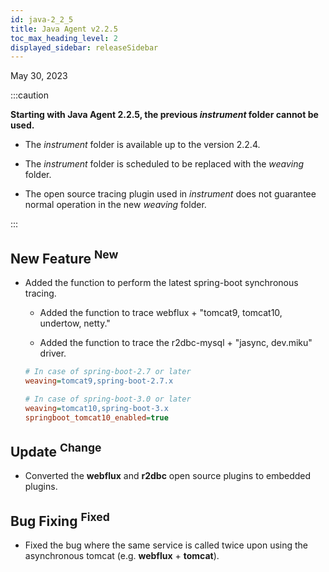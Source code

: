 ```yaml
---
id: java-2_2_5
title: Java Agent v2.2.5
toc_max_heading_level: 2
displayed_sidebar: releaseSidebar
---
```


May 30, 2023

:::caution

**Starting with Java Agent 2.2.5, the previous _instrument_ folder cannot be used.**

- The _instrument_ folder is available up to the version 2.2.4.

- The _instrument_ folder is scheduled to be replaced with the _weaving_ folder.

- The open source tracing plugin used in _instrument_ does not guarantee normal operation in the new _weaving_ folder.

:::

## New Feature <sup><Status>New</Status></sup>

- Added the function to perform the latest spring-boot synchronous tracing.

  - Added the function to trace webflux + "tomcat9, tomcat10, undertow, netty."

  - Added the function to trace the r2dbc-mysql + "jasync, dev.miku" driver.

  ```ini title='whatap.conf'
  # In case of spring-boot-2.7 or later
  weaving=tomcat9,spring-boot-2.7.x

  # In case of spring-boot-3.0 or later
  weaving=tomcat10,spring-boot-3.x
  springboot_tomcat10_enabled=true
  ```

## Update <sup><Status>Change</Status></sup>

- Converted the **webflux** and **r2dbc** open source plugins to embedded plugins.

## Bug Fixing <sup><Status>Fixed</Status></sup>

- Fixed the bug where the same service is called twice upon using the asynchronous tomcat (e.g. **webflux** + **tomcat**).
